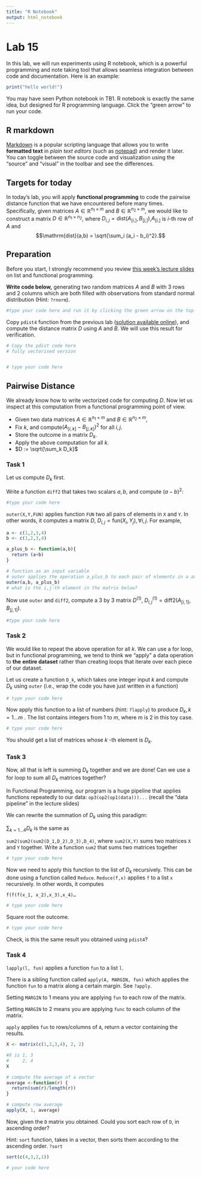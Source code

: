 ```yaml
---
title: "R Notebook"
output: html_notebook
---
```


# Lab 15

In this lab, we will run experiments using R notebook, which is a powerful programming and note taking tool that allows seamless integration between code and documentation. Here is an example:

```r
print("hello world!")
```

You may have seen Python notebook in TB1. R notebook is exactly the same idea, but designed for R programming language. Click the "green arrow" to run your code.

## R markdown

[Markdown](https://en.wikipedia.org/wiki/Markdown) is a popular scripting language that allows you to write **formatted text** in *plain text editors* (such as [notepad]{.underline}) and render it later. You can toggle between the source code and visualization using the "source" and "visual" in the toolbar and see the differences.

## Targets for today

In today's lab, you will apply **functional programming** to code the pairwise distance function that we have encountered before many times. Specifically, given matrices $A \in \mathbb{R}^{n_1 \times m}$ and $B \in \mathbb{R}^{n_2 \times m}$, we would like to construct a matrix $D \in \mathbb{R}^{n_1 \times n_2}$, where $D_{i,j} = \mathrm{dist}(A_{[i,]}, B_{[j,]})$,$A_{[i,]}$ is $i$-th row of $A$ and $$\mathrm{dist}(a,b) = \sqrt{\sum_i (a_i - b_i)^2}.$$

## Preparation

Before you start, I strongly recommend you review [this week's lecture slides](https://github.com/anewgithubname/MATH10017-2022/blob/main/lecs/lec19.pdf) on list and functional programming.

**Write code below,** generating two random matrices $A$ and $B$ with 3 rows and 2 columns which are both filled with observations from standard normal distribution (Hint: `?rnorm`).

```r
#type your code here and run it by clicking the green arrow on the top-right corner.

```

Copy `pdist4` function from the previous lab ([solution available online](https://github.com/anewgithubname/MATH10017-2022/blob/main/labs/sol13.R)), and compute the distance matrix $D$ using $A$ and $B$. We will use this result for verification.

```r

# Copy the pdist code here
# fully vectorised version


# type your code here


```

## Pairwise Distance

We already know how to write vectorized code for computing $D$. Now let us inspect at this computation from a functional programming point of view.

-   Given two data matrices $A \in \mathbb{R}^{n_1 \times m}$ and $B\in \mathbb{R}^{n_2 \times m}$,
-   Fix $k$, and compute$(A_{[i,k]} - B_{[j,k]})^2$ for all $i, j$.
-   Store the outcome in a matrix $D_k$.
-   Apply the above computation for all $k$.
-   $D := \sqrt{\sum_k D_k}$

### Task 1

Let us compute $D_k$ first.

Write a function `diff2` that takes two scalars $a,b$, and compute $(a-b)^2$:

```r
#type your code here

```

`outer(X,Y,FUN)` applies function `FUN` two all pairs of elements in `X` and `Y`. In other words, it computes a matrix $D$, $D_{i,j} = \mathrm{fun}(X_i, Y_j), \forall i,j$. For example,

```r
a <- c(1,2,3,4)
b <- c(1,2,3,4)

a_plus_b <- function(a,b){
  return (a+b)
}

# function as an input variable
# outer applies the operation a_plus_b to each pair of elements in a and b
outer(a,b, a_plus_b)
# what is the i,j-th element in the matrix below?
```

Now use `outer` and `diff2`, compute a 3 by 3 matrix $D^{(1)}$, $D_{i,j}^{(1)} = \mathrm{diff2}(A_{[i,1]}, B_{[j,1]})$.

```r
#type your code here


```

### Task 2

We would like to repeat the above operation for all $k$. We can use a for loop, but in functional programming, we tend to think we "apply" a data operation to **the** **entire dataset** rather than creating loops that iterate over each piece of our dataset.

Let us create a function `D_k`, which takes one integer input $k$ and compute $D_k$ using `outer` (i.e., wrap the code you have just written in a function)

```r
# type your code here

```

Now apply this function to a list of numbers (hint: `?lapply`) to produce $D_k, k = 1...m$ . The list contains integers from 1 to $m$, where $m$ is 2 in this toy case.

```r
# type your code here

```

You should get a list of matrices whose $k$ -th element is $D_k$.

### Task 3

Now, all that is left is summing $D_k$ together and we are done! Can we use a for loop to sum all $D_k$ matrices together?

In Functional Programming, our program is a huge pipeline that applies functions repeatedly to our data: `op3(op2(op1(data)))...` (recall the "data pipeline" in the lecture slides)

We can rewrite the summation of $D_k$ using this paradigm:

$\sum_{k=1…4} D_k$ is the same as

`sum2(sum2(sum2(D_1,D_2),D_3),D_4)`, where `sum2(X,Y)` sums two matrices `X` and `Y` together. Write a function `sum2` that sums two matrices together

```r
# type your code here


```

Now we need to apply this function to the list of $D_k$ recursively. This can be done using a function called `Reduce`. `Reduce(f,x)` applies `f` to a list `x` recursively. In other words, it computes

`f(f(f(x_1, x_2),x_3),x_4)…`

```r
# type your code here

```

Square root the outcome.

```r
# type your code here

```

Check, is this the same result you obtained using `pdist4`?

### Task 4

`lapply(l, fun)` applies a function `fun` to a list `l`.

There is a sibling function called `apply(A, MARGIN, fun)` which applies the function `fun` to a matrix along a certain margin. See `?apply`.

Setting `MARGIN` to 1 means you are applying `fun` to each row of the matrix.

Setting `MARGIN` to 2 means you are applying `func` to each column of the matrix.

`apply` applies `fun` to rows/columns of `A`, return a vector containing the results.

```r

X <- matrix(c(1,2,3,4), 2, 2)

#X is 1, 3
#     2, 4
X

# compute the average of a vector
average <-function(r) {
  return(sum(r)/length(r))
}

# compute row average
apply(X, 1, average)
```

Now, given the `D` matrix you obtained. Could you sort each row of `D`, in ascending order?

Hint: `sort` function, takes in a vector, then sorts them according to the ascending order. `?sort`

```r
sort(c(4,3,2,1))
```

```r
# your code here 

```
